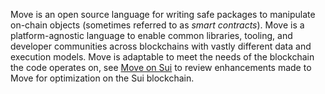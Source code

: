 Move is an open source language for writing safe packages to manipulate on-chain objects (sometimes referred to as _smart contracts_). Move is a platform-agnostic language to enable common libraries, tooling, and developer communities across blockchains with vastly different data and execution models. Move is adaptable to meet the needs of the blockchain the code operates on, see [Move on Sui](concepts/sui-move-concepts.mdx#differences) to review enhancements made to Move for optimization on the Sui blockchain.
